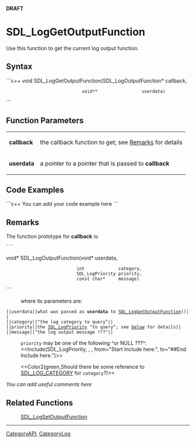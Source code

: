 <!-- pragma section-numbers off -->
<!-- pragma camelcase off -->
'''DRAFT'''

= SDL_LogGetOutputFunction =
Use this function to get the current log output function.


== Syntax ==
```c++
void SDL_LogGetOutputFunction(SDL_LogOutputFunction* callback,
                              void**                 userdata)
```

== Function Parameters ==
{|
|'''callback'''
|the callback function to get; see [[#Remarks|Remarks]] for details
|-
|'''userdata'''
|a pointer to a pointer that is passed to '''callback'''
|}

== Code Examples ==
```c++
You can add your code example here
```

== Remarks ==
The function prototype for '''callback''' is:
 ```
void* SDL_LogOutputFunction(void*           userdata,
                            int             category,
                            SDL_LogPriority priority,
                            const char*     message)
```
: where its parameters are:
 ||<code>userdata</code>||what was passed as '''userdata''' to [[SDL_LogGetOutputFunction]]()||
 ||<code>category</code>||^the log category to query^||
 ||<code>priority</code>||the [[SDL_LogPriority]] ^to query^; see [[#priority|below]] for details||
 ||<code>message</code>||^the log output message ???^||
<span id="priority"></span>
: <code>priority</code> may be one of the following ^or NULL ???^:
: <<Include(SDL_LogPriority, , , from="Start Include here.", to="##End Include here.")>>

: <<Color2(green,Should there be some reference to [[SDL_LOG_CATEGORY]] for <code>category</code>?)>>


''You can add useful comments here''

== Related Functions ==
:[[SDL_LogSetOutputFunction]]

----
[[CategoryAPI]], [[CategoryLog]]
